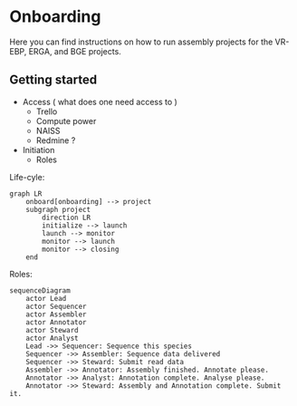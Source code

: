# Onboarding {.unnumbered}

Here you can find instructions on how to run assembly projects
for the VR-EBP, ERGA, and BGE projects.

## Getting started

- Access ( what does one need access to )
    - Trello
    - Compute power
    - NAISS
    - Redmine ?
- Initiation
    - Roles

Life-cyle:
```mermaid
graph LR
    onboard[onboarding] --> project
    subgraph project
        direction LR
        initialize --> launch
        launch --> monitor
        monitor --> launch
        monitor --> closing
    end
```

Roles:
```mermaid
sequenceDiagram
    actor Lead
    actor Sequencer
    actor Assembler
    actor Annotator
    actor Steward
    actor Analyst
    Lead ->> Sequencer: Sequence this species
    Sequencer ->> Assembler: Sequence data delivered
    Sequencer ->> Steward: Submit read data
    Assembler ->> Annotator: Assembly finished. Annotate please.
    Annotator ->> Analyst: Annotation complete. Analyse please.
    Annotator ->> Steward: Assembly and Annotation complete. Submit it.
```
